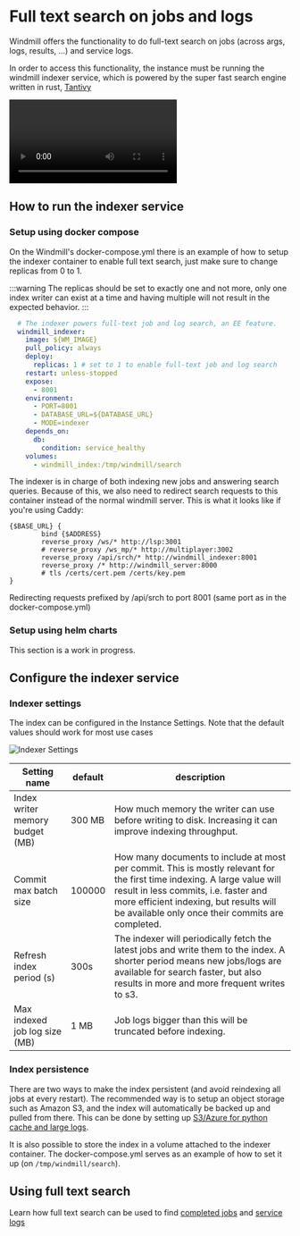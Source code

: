 # Full text search on jobs and logs

Windmill offers the functionality to do full-text search on jobs (across args, logs, results, ...) and service logs.

In order to access this functionality, the instance must be running the windmill indexer service, which is powered by the super fast search engine written in rust, [Tantivy](https://github.com/quickwit-oss/tantivy)

<video
	className="border-2 rounded-lg object-cover w-full h-full dark:border-gray-800"
	autoPlay
	loop
	src="/videos/search_demo.mp4"
/>

## How to run the indexer service

### Setup using docker compose

On the Windmill's docker-compose.yml there is an example of how to setup the indexer container to enable full text search, just make sure to change replicas from 0 to 1.

:::warning
The replicas should be set to exactly one and not more, only one index writer can exist at a time and having multiple will not result in the expected behavior.
:::

```yml
  # The indexer powers full-text job and log search, an EE feature.
  windmill_indexer:
    image: ${WM_IMAGE}
    pull_policy: always
    deploy:
      replicas: 1 # set to 1 to enable full-text job and log search
    restart: unless-stopped
    expose:
      - 8001
    environment:
      - PORT=8001
      - DATABASE_URL=${DATABASE_URL}
      - MODE=indexer
    depends_on:
      db:
        condition: service_healthy
    volumes:
      - windmill_index:/tmp/windmill/search
```

The indexer is in charge of both indexing new jobs and answering search queries. Because of this,
we also need to redirect search requests to this container instead of the normal windmill server.
This is what it looks like if you're using Caddy:

```Caddyfile
{$BASE_URL} {
        bind {$ADDRESS}
        reverse_proxy /ws/* http://lsp:3001
        # reverse_proxy /ws_mp/* http://multiplayer:3002
        reverse_proxy /api/srch/* http://windmill_indexer:8001
        reverse_proxy /* http://windmill_server:8000
        # tls /certs/cert.pem /certs/key.pem
}
```

Redirecting requests prefixed by /api/srch to port 8001 (same port as in the docker-compose.yml)

### Setup using helm charts

This section is a work in progress.

## Configure the indexer service

### Indexer settings

The index can be configured in the Instance Settings. Note that the default values should work for most use cases

![Indexer Settings](./indexer_settings.png)

| Setting name                           | default  | description |
| -------------------------------------- | -------- | ----------- |
| Index writer memory budget (MB)        | 300 MB  | How much memory the writer can use before writing to disk. Increasing it can improve indexing throughput. |
| Commit max batch size                  | 100000  | How many documents to include at most per commit. This is mostly relevant for the first time indexing. A large value will result in less commits, i.e. faster and more efficient indexing, but results will be available only once their commits are completed.  |
| Refresh index period (s)               | 300s    | The indexer will periodically fetch the latest jobs and write them to the index. A shorter period means new jobs/logs are available for search faster, but also results in more and more frequent writes to s3. |
| Max indexed job log size (MB)          | 1 MB    | Job logs bigger than this will be truncated before indexing. |

### Index persistence

There are two ways to make the index persistent (and avoid reindexing all jobs at every restart). The recommended way is to setup an object storage such as Amazon S3, and the index will automatically be backed up and pulled from there. This can be done by setting up [S3/Azure for python cache and large logs](../../core_concepts/38_object_storage_in_windmill/index.mdx#large-job-logs-management).

It is also possible to store the index in a volume attached to the indexer container. The docker-compose.yml serves as an example of how to set it up (on `/tmp/windmill/search`).

## Using full text search

Learn how full text search can be used to find [completed jobs](../../core_concepts/35_search_bar/index.mdx#searching-runs) and [service logs](../../core_concepts/36_service_logs/index.mdx#log-search)